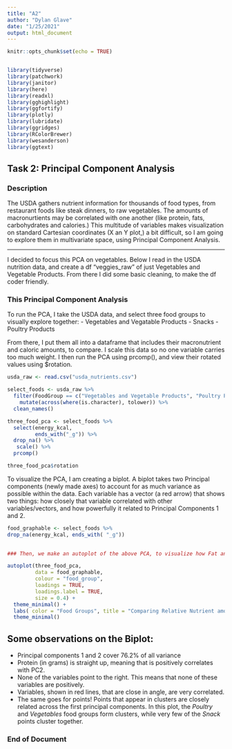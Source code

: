 ```yaml
---
title: "A2"
author: "Dylan Glave"
date: "1/25/2021"
output: html_document
---
```


```r
knitr::opts_chunk$set(echo = TRUE)


library(tidyverse)
library(patchwork)
library(janitor)
library(here)
library(readxl)
library(gghighlight)
library(ggfortify)
library(plotly)
library(lubridate)
library(ggridges)
library(RColorBrewer)
library(wesanderson)
library(ggtext)
```

## Task 2: Principal Component Analysis


### Description

The USDA gathers nutrient information for thousands of food types, from restaurant foods like steak dinners, to raw vegetables. The amounts of macronurtients may be correlated with one another (like protein, fats, carbohydrates and calories.) This multitude of variables makes visualization on standard Cartesian coordinates (X an Y plot,) a bit difficult, so I am going to explore them in multivariate space, using Principal Component Analysis. 

--- 


I decided to focus this PCA on vegetables. Below I read in the USDA nutrition data, and create a df "veggies_raw" of just Vegetables and Vegetable Products. From there I did some basic cleaning, to make the df coder friendly. 

### This Principal Component Analysis 

To run the PCA, I take the USDA data, and select three food groups to visually explore together: 
- Vegetables and Vegatable Products
- Snacks
- Poultry Products

From there, I put them all into a dataframe that includes their macronutrient and caloric amounts, to compare. I scale this data so no one variable carries too much weight.  I then run the PCA using prcomp(), and view their rotated values using $rotation. 

```r
usda_raw <- read.csv("usda_nutrients.csv")

select_foods <- usda_raw %>% 
  filter(FoodGroup == c("Vegetables and Vegetable Products", "Poultry Products", "Snacks")) %>% 
    mutate(across(where(is.character), tolower)) %>% 
  clean_names()

three_food_pca <- select_foods %>% 
  select(energy_kcal,
         ends_with("_g")) %>% 
  drop_na() %>% 
   scale() %>% 
  prcomp()

three_food_pca$rotation

```


To visualize the PCA, I am creating a biplot. A biplot takes two Principal components (newly made axes) to account for as much variance as possible within the data. Each variable has a vector (a red arrow) that shows two things: how closely that variable correlated with other variables/vectors, and how powerfully it related to Principal Components 1 and 2.    

```r

food_graphable <- select_foods %>% 
drop_na(energy_kcal, ends_with( "_g"))
  

### Then, we make an autoplot of the above PCA, to visualize how Fat and micro nutrients relate to one another. 

autoplot(three_food_pca, 
         data = food_graphable,
         colour = "food_group",
         loadings = TRUE,
         loadings.label = TRUE,
         size = 0.4) +
  theme_minimal() +
  labs( color = "Food Groups", title = "Comparing Relative Nutrient amound in 3 Food Groups") +
  theme_minimal()


```

## Some observations on the Biplot:
 - Principal components 1 and 2 cover 76.2% of all variance
- Protein (in grams) is straight up, meaning that is positively correlates with PC2.
 - None of the variables point to the right. This means that none of these variables are positively. 
 - Variables, shown in red lines, that are close in angle, are very correlated.
 - The same goes for points! Points that appear in clusters are closely related across the first principal components. In this plot, the *Poultry* and *Vegetables* food groups form clusters, while very few of the *Snack* points cluster together.
 

### End of Document
